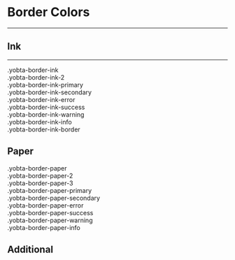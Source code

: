 
<Meta title="MDX/Colors/Border Plugin" />

# Border Colors

---

## Ink

---

<Canvas>
  <Story name="Ink">
    <div className="grid gap-2 dark:text-ink-dark">
      <div className="flex items-center gap-4">
        <div className="yobta-border-ink w-7 h-7 rounded-full border-2" />
        .yobta-border-ink
      </div>
      <div className="flex items-center gap-4">
        <div className="yobta-border-ink-2 w-7 h-7 rounded-full border-2" />
        .yobta-border-ink-2
      </div>
      <div className="flex items-center gap-4">
        <div className="yobta-border-ink-primary w-7 h-7 rounded-full border-2" />
        .yobta-border-ink-primary
      </div>
      <div className="flex items-center gap-4">
        <div className="yobta-border-ink-secondary w-7 h-7 rounded-full border-2" />
        .yobta-border-ink-secondary
      </div>
      <div className="flex items-center gap-4">
        <div className="yobta-border-ink-error w-7 h-7 rounded-full border-2" />
        .yobta-border-ink-error
      </div>
      <div className="flex items-center gap-4">
        <div className="yobta-border-ink-success w-7 h-7 rounded-full border-2" />
        .yobta-border-ink-success
      </div>
      <div className="flex items-center gap-4">
        <div className="yobta-border-ink-warning w-7 h-7 rounded-full border-2" />
        .yobta-border-ink-warning
      </div>
      <div className="flex items-center gap-4">
        <div className="yobta-border-ink-info w-7 h-7 rounded-full border-2" />
        .yobta-border-ink-info
      </div>
      <div className="flex items-center gap-4">
        <div className="yobta-border-ink-border w-7 h-7 rounded-full border-2" />
        .yobta-border-ink-border
      </div>
    </div>
  </Story>
</Canvas>

## Paper

<Canvas>
  <Story name="Paper">
    <div className="grid gap-2 dark:text-ink-dark">
      <div className="flex items-center gap-4">
        <div className="yobta-border-paper w-7 h-7 rounded-full border-2" />
        .yobta-border-paper
      </div>
      <div className="flex items-center gap-4">
        <div className="yobta-border-paper-2 w-7 h-7 rounded-full border-2" />
        .yobta-border-paper-2
      </div>
      <div className="flex items-center gap-4">
        <div className="yobta-border-paper-3 w-7 h-7 rounded-full border-2" />
        .yobta-border-paper-3
      </div>
      <div className="flex items-center gap-4">
        <div className="yobta-border-paper-primary w-7 h-7 rounded-full border-2" />
        .yobta-border-paper-primary
      </div>
      <div className="flex items-center gap-4">
        <div className="yobta-border-paper-secondary w-7 h-7 rounded-full border-2" />
        .yobta-border-paper-secondary
      </div>
      <div className="flex items-center gap-4">
        <div className="yobta-border-paper-error w-7 h-7 rounded-full border-2" />
        .yobta-border-paper-error
      </div>
      <div className="flex items-center gap-4">
        <div className="yobta-border-paper-success w-7 h-7 rounded-full border-2" />
        .yobta-border-paper-success
      </div>
      <div className="flex items-center gap-4">
        <div className="yobta-border-paper-warning w-7 h-7 rounded-full border-2" />
        .yobta-border-paper-warning
      </div>
      <div className="flex items-center gap-4">
        <div className="yobta-border-paper-info w-7 h-7 rounded-full border-2" />
        .yobta-border-paper-info
      </div>
    </div>
  </Story>
</Canvas>

## Additional

<Canvas>
  <Story name="Additional">
    <div className="grid gap-2 dark:text-ink-dark"></div>
  </Story>
</Canvas>
